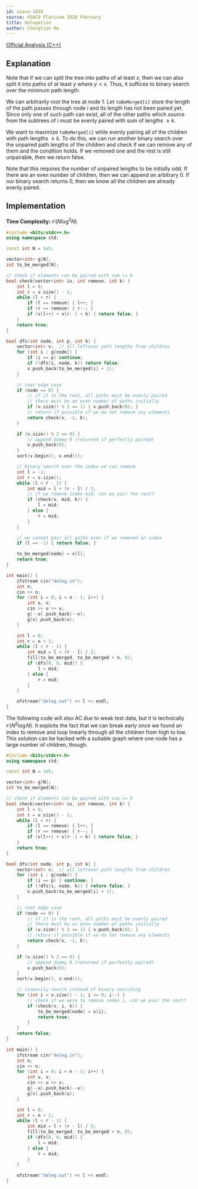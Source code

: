 ```yaml
---
id: usaco-1020
source: USACO Platinum 2020 February
title: Delegation
author: Chongtian Ma
---
```


[Official Analysis (C++)](http://www.usaco.org/current/data/sol_deleg_platinum_feb20.html)

## Explanation

Note that if we can split the tree into paths of at least $x$, then we can also split it into paths of at least $y$ where $y < x$. Thus, it suffices to binary search over the minimum path length.

We can arbitrarily root the tree at node $1$. Let $\mathtt{toBeMerged[i]}$ store the length of the path passes through node $i$ and its length has not been paired yet. Since only one of such path can exist, all of the other paths which source from the subtrees of $i$ must be evenly paired with sum of lengths $\geq k$.

We want to maximize $\mathtt{toBeMerged[i]}$ while evenly pairing all of the children with path lengths $\geq k$. To do this, we can run another binary search over the unpaired path lengths of the children and check if we can remove any of them and the condition holds. If we removed one and the rest is still unpairable, then we return false.

Note that this requires the number of unpaired lengths to be initially odd. If there are an even number of children, then we can append an arbitrary $0$. If our binary search returns $0$, then we know all the children are already evenly paired.

## Implementation

**Time Complexity:** $\mathcal{O}(N \log^2 N)$

<LanguageSection>
<CPPSection>

```cpp
#include <bits/stdc++.h>
using namespace std;

const int N = 1e5;

vector<int> g[N];
int to_be_merged[N];

// check if elements can be paired with sum >= k
bool check(vector<int> &v, int remove, int k) {
	int l = 0;
	int r = v.size() - 1;
	while (l < r) {
		if (l == remove) { l++; }
		if (r == remove) { r--; }
		if (v[l++] + v[r--] < k) { return false; }
	}
	return true;
}

bool dfs(int node, int p, int k) {
	vector<int> v;  // all leftover path lengths from children
	for (int i : g[node]) {
		if (i == p) continue;
		if (!dfs(i, node, k)) return false;
		v.push_back(to_be_merged[i] + 1);
	}

	// root edge case
	if (node == 0) {
		// if it is the root, all paths must be evenly paired
		// there must be an even number of paths initially
		if (v.size() % 2 == 1) { v.push_back(0); }
		// return if possible if we do not remove any elements
		return check(v, -1, k);
	}

	if (v.size() % 2 == 0) {
		// append dummy 0 (returned if perfectly paired)
		v.push_back(0);
	}
	sort(v.begin(), v.end());

	// binary search over the index we can remove
	int l = -1;
	int r = v.size();
	while (l < r - 1) {
		int mid = l + (r - l) / 2;
		// if we remove index mid, can we pair the rest?
		if (check(v, mid, k)) {
			l = mid;
		} else {
			r = mid;
		}
	}

	// we cannot pair all paths even if we removed an index
	if (l == -1) { return false; }

	to_be_merged[node] = v[l];
	return true;
}

int main() {
	ifstream cin("deleg.in");
	int n;
	cin >> n;
	for (int i = 0; i < n - 1; i++) {
		int u, v;
		cin >> u >> v;
		g[--u].push_back(--v);
		g[v].push_back(u);
	}

	int l = 0;
	int r = n + 1;
	while (l < r - 1) {
		int mid = l + (r - l) / 2;
		fill(to_be_merged, to_be_merged + n, 0);
		if (dfs(0, 0, mid)) {
			l = mid;
		} else {
			r = mid;
		}
	}

	ofstream("deleg.out") << l << endl;
}
```

<Warning title="Bad Test Cases">

The following code will also AC due to weak test data, but it is technically $\mathcal{O}(N^2 \log N)$.
It exploits the fact that we can break early once we found an index to remove and loop linearly through all the children from high to low.
This solution can be hacked with a suitable graph where one node has a large number of children, though.

```cpp
#include <bits/stdc++.h>
using namespace std;

const int N = 1e5;

vector<int> g[N];
int to_be_merged[N];

// check if elements can be paired with sum >= k
bool check(vector<int> &v, int remove, int k) {
	int l = 0;
	int r = v.size() - 1;
	while (l < r) {
		if (l == remove) { l++; }
		if (r == remove) { r--; }
		if (v[l++] + v[r--] < k) { return false; }
	}
	return true;
}

bool dfs(int node, int p, int k) {
	vector<int> v;  // all leftover path lengths from children
	for (int i : g[node]) {
		if (i == p) { continue; }
		if (!dfs(i, node, k)) { return false; }
		v.push_back(to_be_merged[i] + 1);
	}

	// root edge case
	if (node == 0) {
		// if it is the root, all paths must be evenly paired
		// there must be an even number of paths initially
		if (v.size() % 2 == 1) { v.push_back(0); }
		// return if possible if we do not remove any elements
		return check(v, -1, k);
	}

	if (v.size() % 2 == 0) {
		// append dummy 0 (returned if perfectly paired)
		v.push_back(0);
	}
	sort(v.begin(), v.end());

	// linearily search instead of binary searching
	for (int i = v.size() - 1; i >= 0; i--) {
		// check if we were to remove index i, can we pair the rest?
		if (check(v, i, k)) {
			to_be_merged[node] = v[i];
			return true;
		}
	}
	return false;
}

int main() {
	ifstream cin("deleg.in");
	int n;
	cin >> n;
	for (int i = 0; i < n - 1; i++) {
		int u, v;
		cin >> u >> v;
		g[--u].push_back(--v);
		g[v].push_back(u);
	}

	int l = 0;
	int r = n + 1;
	while (l < r - 1) {
		int mid = l + (r - l) / 2;
		fill(to_be_merged, to_be_merged + n, 0);
		if (dfs(0, 0, mid)) {
			l = mid;
		} else {
			r = mid;
		}
	}

	ofstream("deleg.out") << l << endl;
}
```

</Warning>

</CPPSection>
</LanguageSection>
